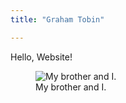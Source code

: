 ```yaml
---
title: "Graham Tobin"

---
```


Hello, Website!


![My brother and I.](Users/grahamtobin/Downloads/IMG_1694.JPG)

